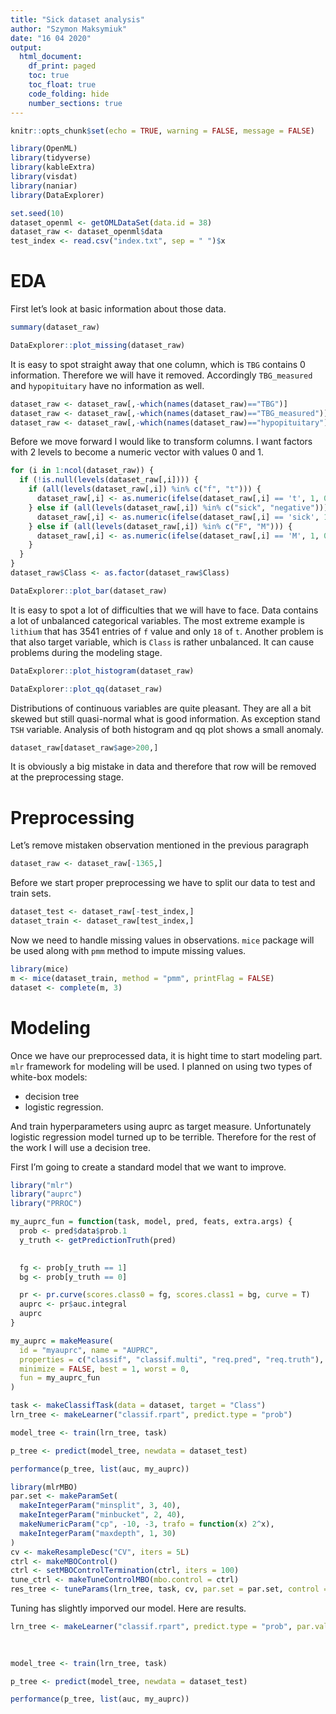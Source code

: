 ```yaml
---
title: "Sick dataset analysis"
author: "Szymon Maksymiuk"
date: "16 04 2020"
output: 
  html_document:
    df_print: paged
    toc: true
    toc_float: true
    code_folding: hide
    number_sections: true
---
```



```r
knitr::opts_chunk$set(echo = TRUE, warning = FALSE, message = FALSE)

library(OpenML)
library(tidyverse)
library(kableExtra)
library(visdat)
library(naniar)
library(DataExplorer)

```


```r
set.seed(10)
dataset_openml <- getOMLDataSet(data.id = 38)
dataset_raw <- dataset_openml$data
test_index <- read.csv("index.txt", sep = " ")$x
```

# EDA

First let's look at basic information about those data. 

```r
summary(dataset_raw)
```
```r
DataExplorer::plot_missing(dataset_raw)
```

It is easy to spot straight away that one column, which is `TBG` contains 0 information. Therefore we will have it removed. Accordingly `TBG_measured` and `hypopituitary` have no information as well. 

```r
dataset_raw <- dataset_raw[,-which(names(dataset_raw)=="TBG")]
dataset_raw <- dataset_raw[,-which(names(dataset_raw)=="TBG_measured")]
dataset_raw <- dataset_raw[,-which(names(dataset_raw)=="hypopituitary")]
```

Before we move forward I would like to transform columns. I want factors with 2 levels to become a numeric vector with values 0 and 1.

```r
for (i in 1:ncol(dataset_raw)) {
  if (!is.null(levels(dataset_raw[,i]))) {
    if (all(levels(dataset_raw[,i]) %in% c("f", "t"))) {
      dataset_raw[,i] <- as.numeric(ifelse(dataset_raw[,i] == 't', 1, 0))
    } else if (all(levels(dataset_raw[,i]) %in% c("sick", "negative"))) {
      dataset_raw[,i] <- as.numeric(ifelse(dataset_raw[,i] == 'sick', 1, 0))
    } else if (all(levels(dataset_raw[,i]) %in% c("F", "M"))) {
      dataset_raw[,i] <- as.numeric(ifelse(dataset_raw[,i] == 'M', 1, 0))
    }
  }
}
dataset_raw$Class <- as.factor(dataset_raw$Class)
```

```r
DataExplorer::plot_bar(dataset_raw)
```

It is easy to spot a lot of difficulties that we will have to face. Data contains a lot of unbalanced categorical variables. The most extreme example is `lithium` that has 3541 entries of `f` value and only `18` of `t`. Another problem is that also target variable, which is `Class` is rather unbalanced. It can cause problems during the modeling stage.  



```r
DataExplorer::plot_histogram(dataset_raw)
```
```r
DataExplorer::plot_qq(dataset_raw)
```


Distributions of continuous variables are quite pleasant. They are all a bit skewed but still quasi-normal what is good information. As exception stand `TSH` variable. Analysis of both histogram and qq plot shows a small anomaly.

```r
dataset_raw[dataset_raw$age>200,]
```

It is obviously a big mistake in data and therefore that row will be removed at the preprocessing stage.

# Preprocessing

Let's remove mistaken observation mentioned in the previous paragraph

```r
dataset_raw <- dataset_raw[-1365,]
```

Before we start proper preprocessing we have to split our data to test and train sets.

```r
dataset_test <- dataset_raw[-test_index,]
dataset_train <- dataset_raw[test_index,]
```

Now we need to handle missing values in observations. `mice` package will be used along with `pmm` method to impute missing values.

```r
library(mice)
m <- mice(dataset_train, method = "pmm", printFlag = FALSE)
dataset <- complete(m, 3)
```

# Modeling

Once we have our preprocessed data, it is hight time to start modeling part. `mlr` framework for modeling will be used. I planned on  using two types of white-box models:

* decision tree
* logistic regression.

And train hyperparameters using auprc as target measure. Unfortunately logistic regression model turned up to be terrible. Therefore for the rest of the work I will use a decision tree.

First I'm going to create a standard model that we want to improve.

```r
library("mlr")
library("auprc")
library("PRROC")

my_auprc_fun = function(task, model, pred, feats, extra.args) {
  prob <- pred$data$prob.1
  y_truth <- getPredictionTruth(pred)
  

  fg <- prob[y_truth == 1]
  bg <- prob[y_truth == 0]

  pr <- pr.curve(scores.class0 = fg, scores.class1 = bg, curve = T)
  auprc <- pr$auc.integral
  auprc
}

my_auprc = makeMeasure(
  id = "myauprc", name = "AUPRC",
  properties = c("classif", "classif.multi", "req.pred", "req.truth"),
  minimize = FALSE, best = 1, worst = 0,
  fun = my_auprc_fun
)

task <- makeClassifTask(data = dataset, target = "Class")
lrn_tree <- makeLearner("classif.rpart", predict.type = "prob")

model_tree <- train(lrn_tree, task)

p_tree <- predict(model_tree, newdata = dataset_test)

performance(p_tree, list(auc, my_auprc))
```

```r
library(mlrMBO)
par.set <- makeParamSet(
  makeIntegerParam("minsplit", 3, 40),
  makeIntegerParam("minbucket", 2, 40),
  makeNumericParam("cp", -10, -3, trafo = function(x) 2^x),
  makeIntegerParam("maxdepth", 1, 30)
)
cv <- makeResampleDesc("CV", iters = 5L)
ctrl <- makeMBOControl()
ctrl <- setMBOControlTermination(ctrl, iters = 100)
tune_ctrl <- makeTuneControlMBO(mbo.control = ctrl)
res_tree <- tuneParams(lrn_tree, task, cv, par.set = par.set, control = tune_ctrl)
```

Tuning has slightly imporved our model. Here are results.

```r
lrn_tree <- makeLearner("classif.rpart", predict.type = "prob", par.vals = list(minsplit = 25,
                                                                                minbucket = 7,
                                                                                cp = 0.00108))

model_tree <- train(lrn_tree, task)

p_tree <- predict(model_tree, newdata = dataset_test)

performance(p_tree, list(auc, my_auprc))
```
